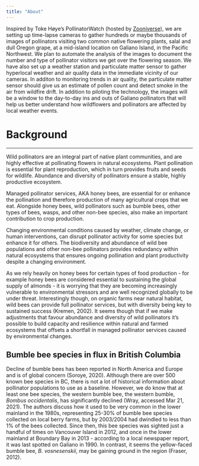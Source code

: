 ---
title: "About"
---


Inspired by Toke Høye’s PollinatorWatch (hosted by [Zooniverse](www.zooniverse.org)), we are setting up time-lapse cameras to gather hundreds or maybe thousands of images of pollinators visiting two common native flowering plants, salal and dull Oregon grape, at a mid-island location on Galiano Island, in the Pacific Northwest. We plan to automate the analysis of the images to document the number and type of pollinator visitors we get over the flowering season. We have also set up a weather station and particulate matter sensor to gather hyperlocal weather and air quality data in the immediate vicinity of our cameras. In additon to monitoring trends in air quality, the particulate matter sensor should give us an estimate of pollen count and detect smoke in the air from wildfire drift. In addition to piloting the technology, the images will be a window to the day-to-day ins and outs of Galiano pollinators that will help us better understand how wildflowers and pollinators are affected by local weather events.  



# Background
***

 Wild pollinators are an integral part of native plant communities, and are highly effective at pollinating flowers in natural ecosystems. Plant pollination is essential for plant reproduction, which in turn provides fruits and seeds for wildlife. Abundance and diversity of pollinators ensure a stable, highly productive ecosystem.
 

 Managed pollinator services, AKA honey bees, are essential for or enhance the pollination and therefore production of many agricultural crops that we eat. Alongside honey bees, wild pollinators such as bumble bees, other types of bees, wasps, and other non-bee species, also make an important contribution to crop production. 
 

 Changing environmental conditions caused by weather, climate change, or human interventions, can disrupt pollinator activity for some species but enhance it for others. The biodiversity and abundance of wild bee populations and other non-bee pollinators provides redundancy within natural ecosystems that ensures ongoing pollination and plant productivity despite a changing environment. 
 

 As we rely heavily on honey bees for certain types of food production - for example honey bees are considered essential to sustaining the global supply of almonds - it is worrying that they are becoming increasingly vulnerable to environmental stressors and are well recognized globally to be under threat.  Interestingly though, on organic farms near natural habitat, wild bees can provide full pollinator services, but with diversity being key to sustained success (Kremen, 2002). It seems though that if we make adjustments that favour abundance and diversity of wild pollinators it's possible to build capacity and resilience within natural and farmed ecosystems that offsets a shortfall in managed pollinator services caused by environmental changes.
 
 

## Bumble bee species in flux in British Columbia

 Decline of bumble bees has been reported in North America and Europe and is of global concern (Soroye, 2020). Although there are over 500 known bee species in BC, there is not a lot of historical information about pollinator populations to use as a baseline. However, we do know that at least one bee species, the western bumble bee, the western bumble, *Bombus occidentalis*, has significantly declined (Wray, accessed Mar 21, 2021). The authors discuss how it used to be very common in the lower mainland in the 1980s, representing 25-30% of bumble bee species collected on local berry farms, but by 2003/2004 had dwindled to less than 1% of the bees collected. Since then, this bee species was sighted just a handful of times on Vancouver Island in 2012, and once in the lower mainland at Boundary Bay in 2013 - according to a local newspaper report, it was last spotted on Galiano in 1990. In contrast, it seems the yellow-faced bumble bee, *B. vosnesenskii*, may be gaining ground in the region (Fraser, 2012). 
 
    
 
